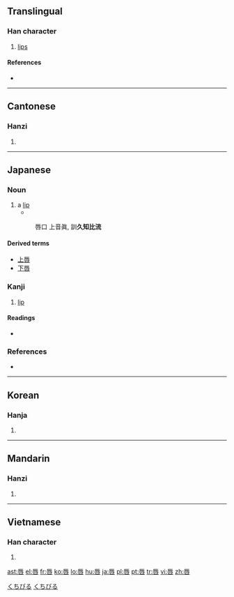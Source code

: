 {{also|脣}}
==Translingual==

===Han character===
{{Han char|rn=30|rad=口|as=07|sn=10|four=7160<sub>3</sub>|canj=一女口 (MVR)|ids=⿱[[辰]][[口]]}}

# [[lips]]

====References====
* {{Han ref|kx=0191.320|dkj=03697|dj=0411.080|hdz=10627.070|uh=5507|ud=21767|bh=AE42|bd=44610}}

----

==Cantonese==

===Hanzi===
{{yue-hanzi|jyut=|y=seun4}}

# {{defn|Cantonese|sort=口07}}

----

==Japanese==

===Noun===
{{ja-noun|k|hira=くちびる|rom=kuchibiru}}

# a [[lip]]
#* {{RQ:Shin'yaku Kegonkyō Ongi Shiki}}
#: 唇口 上音眞, 訓'''久知比流'''

====Derived terms====
* [[上唇]]
* [[下唇]]

===Kanji===
{{ja-kanji|grade=c|rs=口07}}

# [[lip]]

====Readings====
* {{ja-readings|on=[[しん]] (shin)|kun=[[くちびる]] (kuchibiru)}}

===References===
* {{R:Nara Ibun 3}}

[[Category:1000 Japanese basic words|くちびる]]
[[Category:ja:Anatomy|くちびる]]

----

==Korean==

===Hanja===
{{ko-hanja|hangeul=진|rv=jin|mr=chin}}

# {{defn|Korean|sort=口07}}

----

==Mandarin==

===Hanzi===
{{cmn-hanzi|pin=[[chún]] ([[chun2]])|wg=ch'un<sup>2</sup>}}

# {{defn|Mandarin|sort=口07}}

----

==Vietnamese==

===Han character===
{{vi-hantu|[[thần]]|rs=口07}}

# {{defn|Vietnamese|sort=口07}}

[[ast:唇]]
[[el:唇]]
[[fr:唇]]
[[ko:唇]]
[[lo:唇]]
[[hu:唇]]
[[ja:唇]]
[[pl:唇]]
[[pt:唇]]
[[tr:唇]]
[[vi:唇]]
[[zh:唇]]